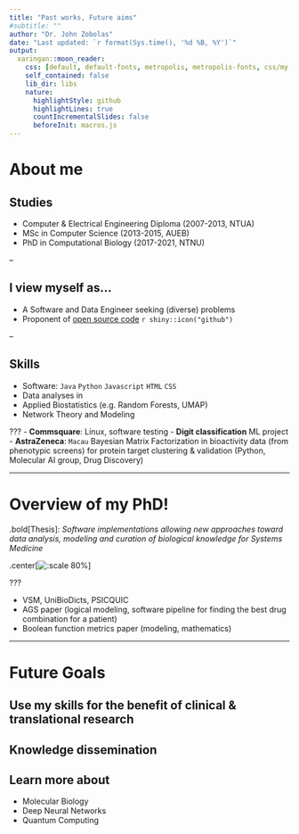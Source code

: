 ```yaml
---
title: "Past works, Future aims"
#subtitle: ""
author: "Dr. John Zobolas"
date: "Last updated: `r format(Sys.time(), '%d %B, %Y')`"
output:
  xaringan::moon_reader:
    css: [default, default-fonts, metropolis, metropolis-fonts, css/my.css]
    self_contained: false
    lib_dir: libs
    nature:
      highlightStyle: github
      highlightLines: true
      countIncrementalSlides: false
      beforeInit: macros.js
---
```


# About me

## Studies

- Computer & Electrical Engineering Diploma (2007-2013, NTUA)
- MSc in Computer Science (2013-2015, AUEB)
- PhD in Computational Biology (2017-2021, NTNU)

--

## I view myself as...

- A Software and Data Engineer seeking (diverse) problems
- Proponent of [open source code](https://github.com/bblodfon/) `r shiny::icon("github")`

--

## Skills

- Software: <i class="fab fa-java"></i> `Java` <i class="fab fa-python"></i> `Python` <i class="fab fa-js"></i> `Javascript` <i class="fab fa-html5"></i> `HTML` <i class="fab fa-css3-alt"></i> `CSS`
- Data analyses in <i class="fab fa-r-project"></i>
- Applied Biostatistics (e.g. Random Forests, UMAP)
- Network Theory and Modeling

???
- **Commsquare**: Linux, software testing
- **Digit classification** ML project
- **AstraZeneca**: `Macau` Bayesian Matrix Factorization in bioactivity data (from phenotypic screens) for protein target clustering & validation (Python, Molecular AI group, Drug Discovery)

---

# Overview of my PhD!

.bold[Thesis]: <i>Software implementations allowing new approaches toward data analysis, modeling and curation of biological knowledge for Systems Medicine</i>

.center[![:scale 80%](img/thesis/curation.svg)]

???

- VSM, UniBioDicts, PSICQUIC
- AGS paper (logical modeling, software pipeline for finding the best drug combination for a patient)
- Boolean function metrics paper (modeling, mathematics)

---

# Future Goals

## Use my skills for the benefit of clinical & translational research
## Knowledge dissemination
## Learn more about
- Molecular Biology
- Deep Neural Networks
- Quantum Computing

